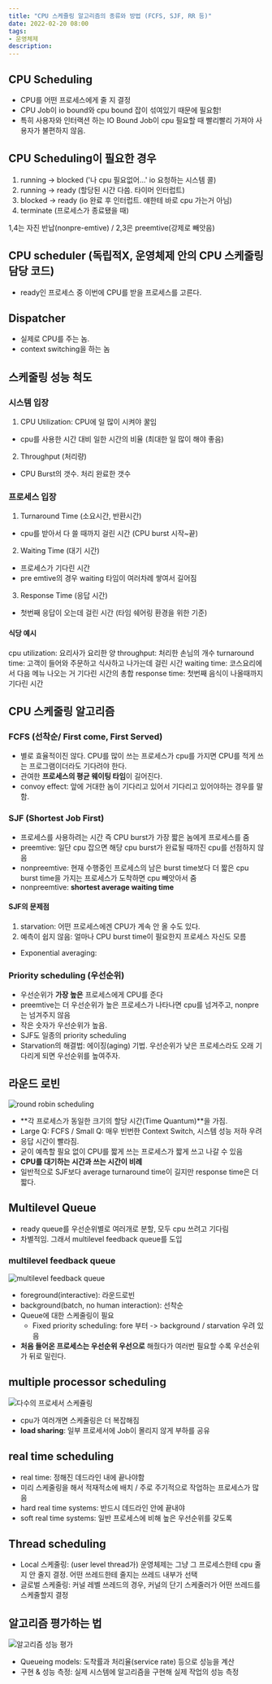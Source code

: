 ```yaml
---
title: "CPU 스케쥴링 알고리즘의 종류와 방법 (FCFS, SJF, RR 등)"
date: 2022-02-20 08:00
tags:
- 운영체제
description: 
---
```


## CPU Scheduling

- CPU를 어떤 프로세스에게 줄 지 결정
- CPU Job이 io bound와 cpu bound 잡이 섞여있기 때문에 필요함!
- 특히 사용자와 인터랙션 하는 IO Bound Job이 cpu 필요할 때 빨리빨리 가져야 사용자가 불편하지 않음.

## CPU Scheduling이 필요한 경우

1. running -> blocked ('나 cpu 필요없어...' io 요청하는 시스템 콜)
2. running -> ready (할당된 시간 다씀. 타이머 인터럽트)
3. blocked -> ready (io 완료 후 인터럽트. 얘한테 바로 cpu 가는거 아님)
4. terminate (프로세스가 종료됐을 때)

1,4는 자진 반납(nonpre-emtive) / 2,3은 preemtive(강제로 빼앗음)

## CPU scheduler (독립적X, 운영체제 안의 CPU 스케줄링 담당 코드)

- ready인 프로세스 중 이번에 CPU를 받을 프로세스를 고른다.

## Dispatcher

- 실제로 CPU를 주는 놈.
- context switching을 하는 놈

## 스케줄링 성능 척도

### 시스템 입장

1. CPU Utilization: CPU에 일 많이 시켜야 꿀임

- cpu를 사용한 시간 대비 일한 시간의 비율 (최대한 일 많이 해야 좋음)

2. Throughput (처리량)

- CPU Burst의 갯수. 처리 완료한 갯수  

### 프로세스 입장

1. Turnaround Time (소요시간, 반환시간)  

- cpu를 받아서 다 쓸 때까지 걸린 시간 (CPU burst 시작~끝)

2. Waiting Time (대기 시간)

- 프로세스가 기다린 시간
- pre emtive의 경우 waiting 타임이 여러차례 쌓여서 길어짐

3. Response Time (응답 시간)

- 첫번째 응답이 오는데 걸린 시간 (타임 쉐어링 환경을 위한 기준)

#### 식당 예시

cpu utilization: 요리사가 요리한 양
throughput: 처리한 손님의 개수
turnaround time: 고객이 들어와 주문하고 식사하고 나가는데 걸린 시간
waiting time: 코스요리에서 다음 메뉴 나오는 거 기다린 시간의 총합
response time: 첫번째 음식이 나올때까지 기다린 시간

## CPU 스케줄링 알고리즘

### FCFS (선착순/ First come, First Served)

- 별로 효율적이진 않다. CPU를 많이 쓰는 프로세스가 cpu를 가지면 CPU를 적게 쓰는 프로그램이더라도 기다려야 한다.
- 관여한 **프로세스의 평균 웨이팅 타임**이 길어진다.
- convoy effect: 앞에 거대한 놈이 기다리고 있어서 기다리고 있어야하는 경우를 말함.

### SJF (Shortest Job First)

- 프로세스를 사용하려는 시간 즉 CPU burst가 가장 짧은 놈에게 프로세스를 줌
- preemtive: 일단 cpu 잡으면 해당 cpu burst가 완료될 때까진 cpu를 선점하지 않음
- nonpreemtive: 현재 수행중인 프로세스의 남은 burst time보다 더 짧은 cpu burst time을 가지는 프로세스가 도착하면 cpu 빼앗아서 줌
- nonpreemtive: **shortest average waiting time**

#### SJF의 문제점

1. starvation: 어떤 프로세스에겐 CPU가 계속 안 올 수도 있다.
2. 예측이 쉽지 않음: 얼마나 CPU burst time이 필요한지 프로세스 자신도 모름

- Exponential averaging:

### Priority scheduling (우선순위)

- 우선순위가 **가장 높은** 프로세스에게 CPU를 준다
- preemtive는 더 우선순위가 높은 프로세스가 나타나면 cpu를 넘겨주고, nonpre는 넘겨주지 않음
- 작은 숫자가 우선순위가 높음.
- SJF도 일종의 priority scheduling
- Starvation의 해결법: 에이징(aging) 기법. 우선순위가 낮은 프로세스라도 오래 기다리게 되면 우선순위를 높여주자.

## 라운드 로빈

![round robin scheduling](https://user-images.githubusercontent.com/50111853/154834115-4b900873-d810-4c8b-bff2-173cbb397a53.png)

- **각 프로세스가 동일한 크기의 할당 시간(Time Quantum)**을 가짐.
- Large Q: FCFS / Small Q: 매우 빈번한 Context Switch, 시스템 성능 저하 우려
- 응답 시간이 빨라짐.
- 굳이 예측할 필요 없이 CPU를 짧게 쓰는 프로세스가 짧게 쓰고 나갈 수 있음
- **CPU를 대기하는 시간과 쓰는 시간이 비례**
- 일반적으로 SJF보다 average turnaround time이 길지만 response time은 더 짧다.

## Multilevel Queue

- ready queue를 우선순위별로 여러개로 분할, 모두 cpu 쓰려고 기다림
- 차별적임. 그래서 multilevel feedback queue를 도입

### multilevel feedback queue

![multilevel feedback queue](https://user-images.githubusercontent.com/50111853/154834381-cc5b1e4b-79d5-4a24-bbec-9f2cbfa6b1f2.png)

- foreground(interactive): 라운드로빈
- background(batch, no human interaction): 선착순
- Queue에 대한 스케줄링이 필요
  - Fixed priority scheduling: fore 부터 -> background / starvation 우려 있음
- **처음 들어온 프로세스는 우선순위 우선으로** 해줬다가 여러번 필요할 수록 우선순위가 뒤로 밀린다.

## multiple processor scheduling

![다수의 프로세서 스케쥴링](https://user-images.githubusercontent.com/50111853/154839986-bc4d10c5-9745-4d89-8aa7-803fd6b825da.png)

- cpu가 여러개면 스케줄링은 더 복잡해짐
- **load sharing**: 일부 프로세서에 Job이 몰리지 않게 부하를 공유

## real time scheduling

- real time: 정해진 데드라인 내에 끝나야함
- 미리 스케줄링을 해서 적재적소에 배치 / 주로 주기적으로 작업하는 프로세스가 많음
- hard real time systems: 반드시 데드라인 안에 끝내야
- soft real time systems: 일반 프로세스에 비해 높은 우선순위를 갖도록

## Thread scheduling

- Local 스케줄링: (user level thread가) 운영체제는 그냥 그 프로세스한테 cpu 줄지 안 줄지 결정. 어떤 쓰레드한테 줄지는 쓰레드 내부가 선택
- 글로벌 스케줄링: 커널 레벨 쓰레드의 경우, 커널의 단기 스케줄러가 어떤 쓰레드를 스케줄할지 결정

## 알고리즘 평가하는 법

![알고리즘 성능 평가](https://user-images.githubusercontent.com/50111853/154840176-a16412ec-636c-4366-8531-7feb11dcfc8b.png)

- Queueing models: 도착률과 처리율(service rate) 등으로 성능을 계산
- 구현 & 성능 측정: 실제 시스템에 알고리즘을 구현해 실제 작업의 성능 측정
